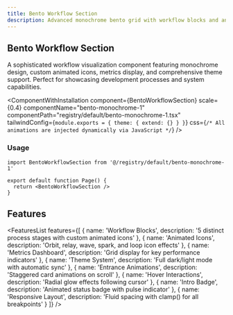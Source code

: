 ```yaml
---
title: Bento Workflow Section
description: Advanced monochrome bento grid with workflow blocks and animated icons
---
```



## Bento Workflow Section

A sophisticated workflow visualization component featuring monochrome design, custom animated icons, metrics display, and comprehensive theme support. Perfect for showcasing development processes and system capabilities.

<ComponentWithInstallation 
  component={BentoWorkflowSection}
  scale={0.4}
  componentName="bento-monochrome-1"
  componentPath="registry/default/bento-monochrome-1.tsx"
  tailwindConfig={`module.exports = {
  theme: {
    extend: {}
  }
}`}
  css={`/* All animations are injected dynamically via JavaScript */`}
/>

### Usage

```tsx
import BentoWorkflowSection from '@/registry/default/bento-monochrome-1'

export default function Page() {
  return <BentoWorkflowSection />
}
```

<div className="mb-8" />

## Features

<FeaturesList features={[
  { name: 'Workflow Blocks', description: '5 distinct process stages with custom animated icons' },
  { name: 'Animated Icons', description: 'Orbit, relay, wave, spark, and loop icon effects' },
  { name: 'Metrics Dashboard', description: 'Grid display for key performance indicators' },
  { name: 'Theme System', description: 'Full dark/light mode with automatic sync' },
  { name: 'Entrance Animations', description: 'Staggered card animations on scroll' },
  { name: 'Hover Interactions', description: 'Radial glow effects following cursor' },
  { name: 'Intro Badge', description: 'Animated status badge with pulse indicator' },
  { name: 'Responsive Layout', description: 'Fluid spacing with clamp() for all breakpoints' }
]} />



